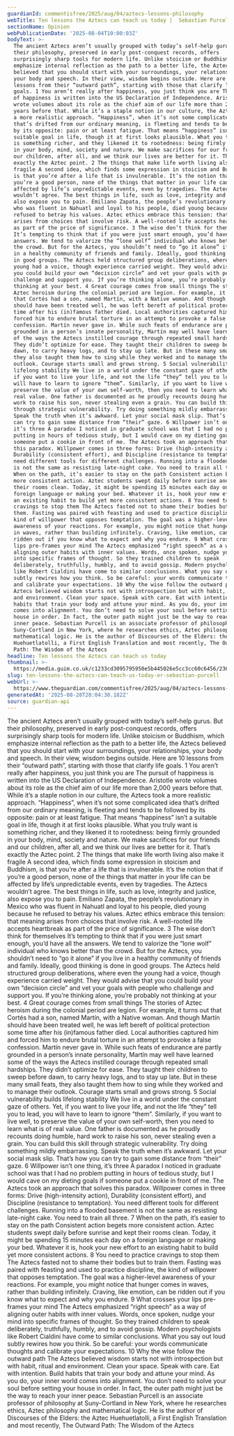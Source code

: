 ```yaml
---
guardianId: commentisfree/2025/aug/04/aztecs-lessons-philosophy
webTitle: Ten lessons the Aztecs can teach us today |  Sebastian Purcell
sectionName: Opinion
webPublicationDate: '2025-08-04T10:00:03Z'
bodyText: >-
  The ancient Aztecs aren’t usually grouped with today’s self-help gurus. But
  their philosophy, preserved in early post-conquest records, offers
  surprisingly sharp tools for modern life. Unlike stoicism or Buddhism, which
  emphasize internal reflection as the path to a better life, the Aztecs
  believed that you should start with your surroundings, your relationships,
  your body and speech. In their view, wisdom begins outside. Here are 10
  lessons from their “outward path”, starting with those that clarify life
  goals. 1 You aren’t really after happiness, you just think you are The pursuit
  of happiness is written into the US Declaration of Independence. Aristotle
  wrote volumes about its role as the chief aim of our life more than 2,000
  years before that. While it’s a staple notion in our culture, the Aztecs took
  a more realistic approach. “Happiness”, when it’s not some complicated idea
  that’s drifted from our ordinary meaning, is fleeting and tends to be followed
  by its opposite: pain or at least fatigue. That means “happiness” isn’t a
  suitable goal in life, though it at first looks plausible. What you truly want
  is something richer, and they likened it to rootedness: being firmly grounded
  in your body, mind, society and nature. We make sacrifices for our friends and
  our children, after all, and we think our lives are better for it. That’s
  exactly the Aztec point. 2 The things that make life worth living also make it
  fragile A second idea, which finds some expression in stoicism and Buddhism,
  is that you’re after a life that is invulnerable. It’s the notion that if
  you’re a good person, none of the things that matter in your life can be
  affected by life’s unpredictable events, even by tragedies. The Aztecs
  wouldn’t agree. The best things in life, such as love, integrity and justice,
  also expose you to pain. Emiliano Zapata, the people’s revolutionary in Mexico
  who was fluent in Nahuatl and loyal to his people, died young because he
  refused to betray his values. Aztec ethics embrace this tension: that meaning
  arises from choices that involve risk. A well-rooted life accepts heartbreak
  as part of the price of significance. 3 The wise don’t think for themselves
  It’s tempting to think that if you were just smart enough, you’d have all the
  answers. We tend to valorize the “lone wolf” individual who knows better than
  the crowd. But for the Aztecs, you shouldn’t need to “go it alone” if you live
  in a healthy community of friends and family. Ideally, good thinking is done
  in good groups. The Aztecs held structured group deliberations, where even the
  young had a voice, though experience carried weight. They would advise that
  you could build your own “decision circle” and vet your goals with people who
  challenge and support you. If you’re thinking alone, you’re probably not
  thinking at your best. 4 Great courage comes from small things The stories of
  Aztec heroism during the colonial period are legion. For example, it turns out
  that Cortés had a son, named Martín, with a Native woman. And though Martín
  should have been treated well, he was left bereft of political protection some
  time after his (in)famous father died. Local authorities captured him and
  forced him to endure brutal torture in an attempt to provoke a false
  confession. Martín never gave in. While such feats of endurance are partly
  grounded in a person’s innate personality, Martín may well have learned some
  of the ways the Aztecs instilled courage through repeated small hardships.
  They didn’t optimize for ease. They taught their children to sweep before
  dawn, to carry heavy logs, and to stay up late. But in these many small feats,
  they also taught them how to sing while they worked and to manage their
  outlook. Courage starts small and grows strong. 5 Social vulnerability builds
  lifelong stability We live in a world under the constant gaze of others. Yet,
  if you want to live your life, and not the life “they” tell you to lead, you
  will have to learn to ignore “them”. Similarly, if you want to live well, to
  preserve the value of your own self-worth, then you need to learn what is of
  real value. One father is documented as he proudly recounts doing humble, hard
  work to raise his son, never stealing even a grain. You can build this skill
  through strategic vulnerability. Try doing something mildly embarrassing.
  Speak the truth when it’s awkward. Let your social mask slip. That’s how you
  can try to gain some distance from “their” gaze. 6 Willpower isn’t one thing,
  it’s three A paradox I noticed in graduate school was that I had no problem
  putting in hours of tedious study, but I would cave on my dieting goals if
  someone put a cookie in front of me. The Aztecs took an approach that solves
  this paradox. Willpower comes in three forms: Drive (high-intensity action),
  Durability (consistent effort), and Discipline (resistance to temptation). You
  need different tools for different challenges. Running into a flooded basement
  is not the same as resisting late-night cake. You need to train all three. 7
  When on the path, it’s easier to stay on the path Consistent action begets
  more consistent action. Aztec students swept daily before sunrise and kept
  their rooms clean. Today, it might be spending 15 minutes each day on a
  foreign language or making your bed. Whatever it is, hook your new effort to
  an existing habit to build yet more consistent actions. 8 You need to practice
  cravings to stop them The Aztecs fasted not to shame their bodies but to train
  them. Fasting was paired with feasting and used to practice discipline, the
  kind of willpower that opposes temptation. The goal was a higher-level
  awareness of your reactions. For example, you might notice that hunger comes
  in waves, rather than building infinitely. Craving, like emotion, can be
  ridden out if you know what to expect and why you endure. 9 What crosses your
  lips pre-frames your mind The Aztecs emphasized “right speech” as a way of
  aligning outer habits with inner values. Words, once spoken, nudge your mind
  into specific frames of thought. So they trained children to speak
  deliberately, truthfully, humbly, and to avoid gossip. Modern psychologists
  like Robert Cialdini have come to similar conclusions. What you say out loud
  subtly rewires how you think. So be careful: your words communicate thoughts
  and calibrate your expectations. 10 Why the wise follow the outward path The
  Aztecs believed wisdom starts not with introspection but with habit, ritual
  and environment. Clean your space. Speak with care. Eat with intention. Build
  habits that train your body and attune your mind. As you do, your inner world
  comes into alignment. You don’t need to solve your soul before setting your
  house in order. In fact, the outer path might just be the way to reach your
  inner peace. Sebastian Purcell is an associate professor of philosophy at
  Suny-Cortland in New York, where he researches ethics, Aztec philosophy and
  mathematical logic. He is the author of Discourses of the Elders: the Aztec
  Huehuetlatolli, a First English Translation and most recently, The Outward
  Path: The Wisdom of the Aztecs
headline: Ten lessons the Aztecs can teach us today
thumbnail: >-
  https://media.guim.co.uk/c1233cd3095795950e5b445026e5cc3cc60c6456/236_0_4557_3647/500.jpg
slug: ten-lessons-the-aztecs-can-teach-us-today-or-sebastian-purcell
webUrl: >-
  https://www.theguardian.com/commentisfree/2025/aug/04/aztecs-lessons-philosophy
generatedAt: '2025-08-28T20:04:30.182Z'
source: guardian-api
---
```

The ancient Aztecs aren’t usually grouped with today’s self-help gurus. But their philosophy, preserved in early post-conquest records, offers surprisingly sharp tools for modern life. Unlike stoicism or Buddhism, which emphasize internal reflection as the path to a better life, the Aztecs believed that you should start with your surroundings, your relationships, your body and speech. In their view, wisdom begins outside. Here are 10 lessons from their “outward path”, starting with those that clarify life goals. 1 You aren’t really after happiness, you just think you are The pursuit of happiness is written into the US Declaration of Independence. Aristotle wrote volumes about its role as the chief aim of our life more than 2,000 years before that. While it’s a staple notion in our culture, the Aztecs took a more realistic approach. “Happiness”, when it’s not some complicated idea that’s drifted from our ordinary meaning, is fleeting and tends to be followed by its opposite: pain or at least fatigue. That means “happiness” isn’t a suitable goal in life, though it at first looks plausible. What you truly want is something richer, and they likened it to rootedness: being firmly grounded in your body, mind, society and nature. We make sacrifices for our friends and our children, after all, and we think our lives are better for it. That’s exactly the Aztec point. 2 The things that make life worth living also make it fragile A second idea, which finds some expression in stoicism and Buddhism, is that you’re after a life that is invulnerable. It’s the notion that if you’re a good person, none of the things that matter in your life can be affected by life’s unpredictable events, even by tragedies. The Aztecs wouldn’t agree. The best things in life, such as love, integrity and justice, also expose you to pain. Emiliano Zapata, the people’s revolutionary in Mexico who was fluent in Nahuatl and loyal to his people, died young because he refused to betray his values. Aztec ethics embrace this tension: that meaning arises from choices that involve risk. A well-rooted life accepts heartbreak as part of the price of significance. 3 The wise don’t think for themselves It’s tempting to think that if you were just smart enough, you’d have all the answers. We tend to valorize the “lone wolf” individual who knows better than the crowd. But for the Aztecs, you shouldn’t need to “go it alone” if you live in a healthy community of friends and family. Ideally, good thinking is done in good groups. The Aztecs held structured group deliberations, where even the young had a voice, though experience carried weight. They would advise that you could build your own “decision circle” and vet your goals with people who challenge and support you. If you’re thinking alone, you’re probably not thinking at your best. 4 Great courage comes from small things The stories of Aztec heroism during the colonial period are legion. For example, it turns out that Cortés had a son, named Martín, with a Native woman. And though Martín should have been treated well, he was left bereft of political protection some time after his (in)famous father died. Local authorities captured him and forced him to endure brutal torture in an attempt to provoke a false confession. Martín never gave in. While such feats of endurance are partly grounded in a person’s innate personality, Martín may well have learned some of the ways the Aztecs instilled courage through repeated small hardships. They didn’t optimize for ease. They taught their children to sweep before dawn, to carry heavy logs, and to stay up late. But in these many small feats, they also taught them how to sing while they worked and to manage their outlook. Courage starts small and grows strong. 5 Social vulnerability builds lifelong stability We live in a world under the constant gaze of others. Yet, if you want to live your life, and not the life “they” tell you to lead, you will have to learn to ignore “them”. Similarly, if you want to live well, to preserve the value of your own self-worth, then you need to learn what is of real value. One father is documented as he proudly recounts doing humble, hard work to raise his son, never stealing even a grain. You can build this skill through strategic vulnerability. Try doing something mildly embarrassing. Speak the truth when it’s awkward. Let your social mask slip. That’s how you can try to gain some distance from “their” gaze. 6 Willpower isn’t one thing, it’s three A paradox I noticed in graduate school was that I had no problem putting in hours of tedious study, but I would cave on my dieting goals if someone put a cookie in front of me. The Aztecs took an approach that solves this paradox. Willpower comes in three forms: Drive (high-intensity action), Durability (consistent effort), and Discipline (resistance to temptation). You need different tools for different challenges. Running into a flooded basement is not the same as resisting late-night cake. You need to train all three. 7 When on the path, it’s easier to stay on the path Consistent action begets more consistent action. Aztec students swept daily before sunrise and kept their rooms clean. Today, it might be spending 15 minutes each day on a foreign language or making your bed. Whatever it is, hook your new effort to an existing habit to build yet more consistent actions. 8 You need to practice cravings to stop them The Aztecs fasted not to shame their bodies but to train them. Fasting was paired with feasting and used to practice discipline, the kind of willpower that opposes temptation. The goal was a higher-level awareness of your reactions. For example, you might notice that hunger comes in waves, rather than building infinitely. Craving, like emotion, can be ridden out if you know what to expect and why you endure. 9 What crosses your lips pre-frames your mind The Aztecs emphasized “right speech” as a way of aligning outer habits with inner values. Words, once spoken, nudge your mind into specific frames of thought. So they trained children to speak deliberately, truthfully, humbly, and to avoid gossip. Modern psychologists like Robert Cialdini have come to similar conclusions. What you say out loud subtly rewires how you think. So be careful: your words communicate thoughts and calibrate your expectations. 10 Why the wise follow the outward path The Aztecs believed wisdom starts not with introspection but with habit, ritual and environment. Clean your space. Speak with care. Eat with intention. Build habits that train your body and attune your mind. As you do, your inner world comes into alignment. You don’t need to solve your soul before setting your house in order. In fact, the outer path might just be the way to reach your inner peace. Sebastian Purcell is an associate professor of philosophy at Suny-Cortland in New York, where he researches ethics, Aztec philosophy and mathematical logic. He is the author of Discourses of the Elders: the Aztec Huehuetlatolli, a First English Translation and most recently, The Outward Path: The Wisdom of the Aztecs
